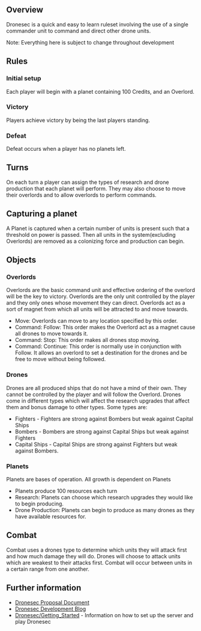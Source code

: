 == Overview ==
Dronesec is a quick and easy to learn ruleset involving the use of a single commander unit to command and direct other drone units.

Note: Everything here is subject to change throughout development

== Rules ==

===Initial setup===
Each player will begin with a planet containing 100 Credits, and an Overlord.

===Victory===
Players achieve victory by being the last players standing.

===Defeat===
Defeat occurs when a player has no planets left.

==Turns==
On each turn a player can assign the types of research and drone production that each planet will perform.
They may also choose to move their overlords and to allow overlords to perform commands.

==Capturing a planet==
A Planet is captured when a certain number of units is present such that a threshold on power is passed. Then all units in the system(excluding Overlords) are removed as a colonizing force and production can begin.

==Objects==
===Overlords===
Overlords are the basic command unit and effective ordering of the overlord will be the key to victory. Overlords are the only unit controlled by the player and they only ones whose movement they can direct. Overlords act as a sort of magnet from which all units will be attracted to and move towards.
*Move: Overlords can move to any location specified by this order.
*Command: Follow: This order makes the Overlord act as a magnet cause all drones to move towards it.
*Command: Stop: This order makes all drones stop moving.
*Command: Continue: This order is normally use in conjunction with Follow. It allows an overlord to set a destination for the drones and be free to move without being followed.

===Drones===
Drones are all produced ships that do not have a mind of their own. They cannot be controlled by the player and will follow the Overlord. Drones come in different types which will affect the research upgrades that affect them and bonus damage to other types.
Some types are:
*Fighters - Fighters are strong against Bombers but weak against Capital Ships
*Bombers - Bombers are strong against Capital Ships but weak against Fighters
*Capital Ships - Capital Ships are strong against Fighters but weak against Bombers.

===Planets===
Planets are bases of operation. All growth is dependent on Planets
*Planets produce 100 resources each turn
*Research: Planets can choose which research upgrades they would like to begin producing.
*Drone Production: Planets can begin to produce as many drones as they have available resources for.

==Combat==
Combat uses a drones type to determine which units they will attack first and how much damage they will do. Drones will choose to attack units which are weakest to their attacks first. Combat will occur between units in a certain range from one another.

== Further information ==
*[http://docs.google.com/Doc?id=dg93sdv_6k523p9dx Dronesec Proposal Document]
*[http://juangsocblogspot.com Dronesec Development Blog]
*[[Dronesec/Getting_Started]] - Information on how to set up the server and play Dronesec
